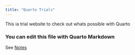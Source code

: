 ```yaml
---
title: "Quarto Trials"
---
```



This ia trial website to check out whats possible with Quarto

### You can edit this file with Quarto Markdown

See [Notes](notes.qmd)
